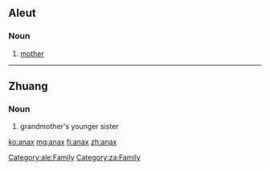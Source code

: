 ==Aleut==

===Noun===
{{head|ale|noun}}

# [[mother]]

[[Category:ale:Family]]

----

==Zhuang==

===Noun===
{{head|za|noun}}

# grandmother's younger sister

[[Category:za:Family]]

[[ko:anax]]
[[mg:anax]]
[[fi:anax]]
[[zh:anax]]